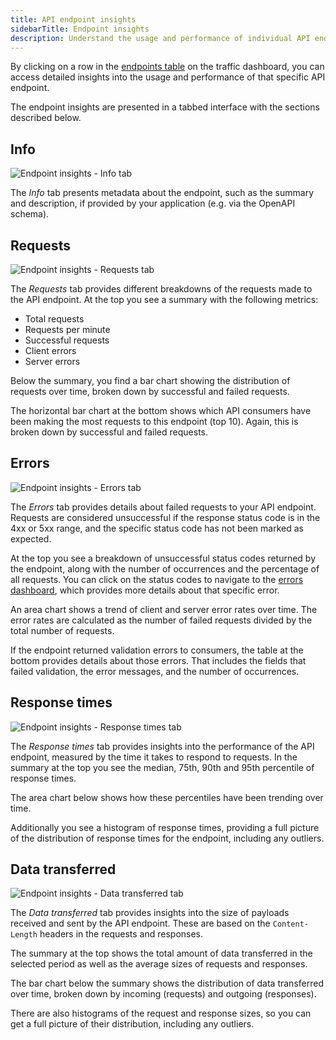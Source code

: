 ```yaml
---
title: API endpoint insights
sidebarTitle: Endpoint insights
description: Understand the usage and performance of individual API endpoints.
---
```


By clicking on a row in the [endpoints table](/features/traffic-dashboard#endpoints-table) on the traffic dashboard, you can access detailed insights into the usage and performance of that specific API endpoint.

The endpoint insights are presented in a tabbed interface with the sections described below.

## Info

<Card>
  <div style={{ margin: "-1.25rem -1.5rem" }}>
    <img src="https://assets.apitally.io/docs/endpoint-insights-info.webp" alt="Endpoint insights - Info tab" />
  </div>
</Card>

The *Info* tab presents metadata about the endpoint, such as the summary and description, if provided by your application (e.g. via the OpenAPI schema).

## Requests

<Card>
  <div style={{ margin: "-1.25rem -1.5rem" }}>
    <img src="https://assets.apitally.io/docs/endpoint-insights-requests.webp" alt="Endpoint insights - Requests tab" />
  </div>
</Card>

The *Requests* tab provides different breakdowns of the requests made to the API endpoint. At the top you see a summary with the following metrics:

- Total requests
- Requests per minute
- Successful requests
- Client errors
- Server errors

Below the summary, you find a bar chart showing the distribution of requests over time, broken down by successful and failed requests.

The horizontal bar chart at the bottom shows which API consumers have been making the most requests to this endpoint (top 10).
Again, this is broken down by successful and failed requests.

## Errors

<Card>
  <div style={{ margin: "-1.25rem -1.5rem" }}>
    <img src="https://assets.apitally.io/docs/endpoint-insights-errors.webp" alt="Endpoint insights - Errors tab" />
  </div>
</Card>

The *Errors* tab provides details about failed requests to your API endpoint.
Requests are considered unsuccessful if the response status code is in the 4xx or 5xx range, and the specific status code has not been marked as expected.

At the top you see a breakdown of unsuccessful status codes returned by the endpoint, along with the number of occurrences and the percentage of all requests.
You can click on the status codes to navigate to the [errors dashboard](/features/errors-dashboard), which provides more details about that specific error.

An area chart shows a trend of client and server error rates over time.
The error rates are calculated as the number of failed requests divided by the total number of requests.

If the endpoint returned validation errors to consumers, the table at the bottom provides details about those errors.
That includes the fields that failed validation, the error messages, and the number of occurrences.

## Response times

<Card>
  <div style={{ margin: "-1.25rem -1.5rem" }}>
    <img src="https://assets.apitally.io/docs/endpoint-insights-response-times.webp" alt="Endpoint insights - Response times tab" />
  </div>
</Card>

The *Response times* tab provides insights into the performance of the API endpoint, measured by the time it takes to respond to requests.
In the summary at the top you see the median, 75th, 90th and 95th percentile of response times.

The area chart below shows how these percentiles have been trending over time.

Additionally you see a histogram of response times, providing a full picture of the distribution of response times for the endpoint, including any outliers.

## Data transferred

<Card>
  <div style={{ margin: "-1.25rem -1.5rem" }}>
    <img src="https://assets.apitally.io/docs/endpoint-insights-data-transferred.webp" alt="Endpoint insights - Data transferred tab" />
  </div>
</Card>

The *Data transferred* tab provides insights into the size of payloads received and sent by the API endpoint.
These are based on the `Content-Length` headers in the requests and responses.

The summary at the top shows the total amount of data transferred in the selected period as well as the average sizes of requests and responses.

The bar chart below the summary shows the distribution of data transferred over time, broken down by incoming (requests) and outgoing (responses).

There are also histograms of the request and response sizes, so you can get a full picture of their distribution, including any outliers.
